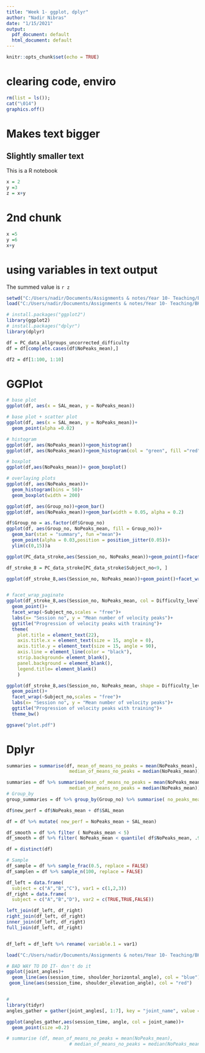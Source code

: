 ```yaml
---
title: "Week 1- ggplot, dplyr"
author: "Nadir Nibras"
date: "1/15/2021"
output:
  pdf_document: default
  html_document: default
---
```


```r
knitr::opts_chunk$set(echo = TRUE)
```

# clearing code, enviro
```r
rm(list = ls());
cat("\014")  
graphics.off() 
```
# Makes text bigger
## Slightly smaller text
This is a R notebook

```r
x = 2
y =3
z = x+y
```

# 2nd chunk

```r
x =5
y =6
x+y
```

# using variables in text output
The summed value is `r z`

```r
setwd("C:/Users/nadir/Documents/Assignments & notes/Year 10- Teaching/BKN 599/BKN-599-Spring-2021/Week 1- Jan 15")
load("C:/Users/nadir/Documents/Assignments & notes/Year 10- Teaching/BKN 599/BKN-599-Spring-2021/Week 1- Jan 15/vaf_all_data.rda")

# install.packages("ggplot2")
library(ggplot2)
# install.packages("dplyr")
library(dplyr)

df = PC_data_allgroups_uncorrected_difficulty
df = df[complete.cases(df$NoPeaks_mean),]

df2 = df[1:100, 1:10]
```


# GGPlot
```r
# base plot 
ggplot(df, aes(x = SAL_mean, y = NoPeaks_mean))

# base plot + scatter plot
ggplot(df, aes(x = SAL_mean, y = NoPeaks_mean))+
  geom_point(alpha =0.02)

# histogram
ggplot(df, aes(NoPeaks_mean))+geom_histogram()
ggplot(df, aes(NoPeaks_mean))+geom_histogram(col = "green", fill ="red")

# boxplot
ggplot(df,aes(NoPeaks_mean))+ geom_boxplot()

# overlaying plots
ggplot(df, aes(NoPeaks_mean))+ 
  geom_histogram(bins = 50)+
  geom_boxplot(width = 200)

ggplot(df, aes(Group_no))+geom_bar()
ggplot(df, aes(NoPeaks_mean))+geom_bar(width = 0.05, alpha = 0.2)

df$Group_no = as.factor(df$Group_no)
ggplot(df, aes(Group_no, NoPeaks_mean, fill = Group_no))+
  geom_bar(stat = "summary", fun ="mean")+
  geom_point(alpha = 0.03,position = position_jitter(0.05))+
  ylim(c(0,15))a

ggplot(PC_data_stroke,aes(Session_no, NoPeaks_mean))+geom_point()+facet_wrap(~Subject_no)

df_stroke_8 = PC_data_stroke[PC_data_stroke$Subject_no<9, ]

ggplot(df_stroke_8,aes(Session_no, NoPeaks_mean))+geom_point()+facet_wrap(~Subject_no)


# facet_wrap_paginate
ggplot(df_stroke_8,aes(Session_no, NoPeaks_mean, col = Difficulty_level))+
  geom_point()+
  facet_wrap(~Subject_no,scales = "free")+
  labs(x= "Session no", y = "Mean number of velocity peaks")+
  ggtitle("Progression of velocity peaks with training")+
  theme(
    plot.title = element_text(22),
    axis.title.x = element_text(size = 15, angle = 0),
    axis.title.y = element_text(size = 15, angle = 90),
    axis.line = element_line(color = "black"),
    strip.background= element_blank(),
    panel.background = element_blank(),
    legend.title= element_blank()
    )

ggplot(df_stroke_8,aes(Session_no, NoPeaks_mean, shape = Difficulty_level))+
  geom_point()+
  facet_wrap(~Subject_no,scales = "free")+
  labs(x= "Session no", y = "Mean number of velocity peaks")+
  ggtitle("Progression of velocity peaks with training")+
  theme_bw()

ggsave("plot.pdf")
```


# Dplyr
```r
summaries = summarise(df, mean_of_means_no_peaks = mean(NoPeaks_mean),
                       median_of_means_no_peaks = median(NoPeaks_mean))

summaries = df %>% summarise(mean_of_means_no_peaks = mean(NoPeaks_mean),
                       median_of_means_no_peaks = median(NoPeaks_mean))
# Group_by 
group_summaries = df %>% group_by(Group_no) %>% summarise( no_peaks_mean = mean(NoPeaks_mean), no_peaks_median = median(NoPeaks_mean))

df$new_perf = df$NoPeaks_mean + df$SAL_mean

df = df %>% mutate( new_perf = NoPeaks_mean + SAL_mean)

df_smooth = df %>% filter ( NoPeaks_mean < 5)
df_smooth = df %>% filter( NoPeaks_mean < quantile( df$NoPeaks_mean, .95 ))

df = distinct(df)

# Sample 
df_sample = df %>% sample_frac(0.5, replace = FALSE) 
df_samplen = df %>% sample_n(100, replace = FALSE) 

df_left = data.frame(
  subject = c("A","B","C"), var1 = c(1,2,3))
df_right = data.frame(
  subject = c("A","B","D"), var2 = c(TRUE,TRUE,FALSE))

left_join(df_left, df_right)
right_join(df_left, df_right)
inner_join(df_left, df_right)
full_join(df_left, df_right)


df_left = df_left %>% rename( variable.1 = var1)

load("C:/Users/nadir/Documents/Assignments & notes/Year 10- Teaching/BKN 599/BKN-599-Spring-2021/Week 1- Jan 15/exoskeleton_angles.rda")

# BAD WAY TO DO IT- don't do it
ggplot(joint_angles)+
  geom_line(aes(session_time, shoulder_horizontal_angle), col = "blue")+
 geom_line(aes(session_time, shoulder_elevation_angle), col = "red")


# 
library(tidyr)
angles_gather = gather(joint_angles[, 1:7], key = "joint_name", value = "angle", c(-"session_time"))

ggplot(angles_gather,aes(session_time, angle, col = joint_name))+
  geom_point(size =0.2)

# summarise (df, mean_of_means_no_peaks = mean(NoPeaks_mean),
                       # median_of_means_no_peaks = median(NoPeaks_mean))
```



